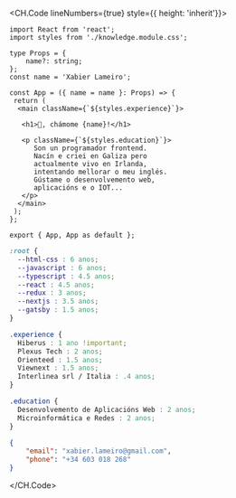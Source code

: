 <CH.Code lineNumbers={true} style={{ height: 'inherit'}}>

```tsx index.tsx 
import React from 'react';
import styles from './knowledge.module.css';

type Props = {
    name?: string;
};
const name = 'Xabier Lameiro';

const App = ({ name = name }: Props) => {
 return (
  <main className={`${styles.experience}`}>

   <h1>👋, chámome {name}!</h1>

   <p className={`${styles.education}`}>
      Son un programador frontend.
      Nacín e criei en Galiza pero
      actualmente vivo en Irlanda,
      intentando mellorar o meu inglés.
      Gústame o desenvolvemento web,
      aplicacións e o IOT...
   </p>
  </main>
 );
};

export { App, App as default };
```

```css knowledge.module.css
:root {
  --html-css : 6 anos;
  --javascript : 6 anos;
  --typescript : 4.5 anos;
  --react : 4.5 anos;
  --redux : 3 anos;
  --nextjs : 3.5 anos;
  --gatsby : 1.5 anos;
}

.experience {
  Hiberus : 1 ano !important;
  Plexus Tech : 2 anos;
  Orienteed : 1.5 anos;
  Viewnext : 1.5 anos;
  Interlinea srl / Italia : .4 anos;
}

.education {
  Desenvolvemento de Aplicacións Web : 2 anos;
  Microinformática e Redes : 2 anos;
}
```

```json contact.json
{
    "email": "xabier.lameiro@gmail.com",
    "phone": "+34 603 018 268"
}
```

</CH.Code>
